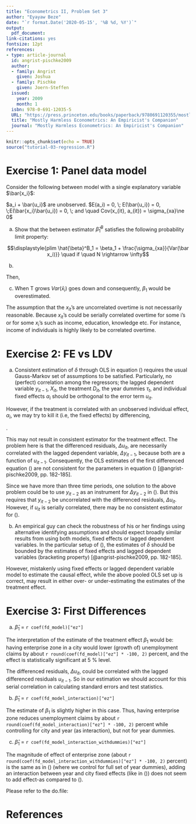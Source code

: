 ```yaml
---
title: "Econometrics II, Problem Set 3"
author: "Eyayaw Beze"
date: "`r format.Date('2020-05-15', '%B %d, %Y')`"
output: 
  pdf_document: 
link-citations: yes
fontsize: 12pt
references:
- type: article-journal
  id: angrist-pischke2009
  author:
  - family: Angrist
    given: Joshua
  - family: Pischke
    given: Joern-Steffen
  issued:
    year: 2009
    month: 1
  isbn: 978-0-691-12035-5
  URL: "https://press.princeton.edu/books/paperback/9780691120355/mostly-harmless-econometrics"
  title: "Mostly Harmless Econometrics: An Empiricist's Companion"
  journal: "Mostly Harmless Econometrics: An Empiricist's Companion"
---
```


```r
knitr::opts_chunk$set(echo = TRUE)
source("tutorial-03-regression.R")
```

# Exercise 1: Panel data model

Consider the following between model with a single explanatory variable $\bar{x_i}$:

\begin{equation}
\bar{y_i} = \beta_0 + \beta_1\bar{x_i} + a_i + \bar{u_i}
\end{equation}

$a_i + \bar{u_i}$ are unobserved. $E(a_i) = 0, \; E(\bar{u_i}) = 0, \;E(\bar{x_i}\bar{u_i}) = 0, \; and \quad Cov(x_{it}, a_{it}) = \sigma_{xa}\ne 0$

(a) Show that the between estimator $\hat{\beta}^B_1$ satisfies the following probability limit property: 


$$\displaystyle{plim \hat{\beta}^B_1 = \beta_1 + \frac{\sigma_{xa}}{Var(\bar x_i)}} \quad if \quad N \rightarrow \infty$$
 
\begin{gather*}
\begin{aligned}
\underset{n\rightarrow \infty}{p\lim \mathsf{\hat\beta}^{B}_1 } & = \frac{Cov(\bar y_i,\bar x_i)}{Var(\bar x_i)}  = \frac{Cov(\beta_0 + \beta_1\bar{x_i} + a_i + \bar{u_i},\bar x_i)}{Var(\bar x_i)}\\
& = \frac{\overbrace{Cov(\beta_0, \bar x_i)}^{ =\; 0} + Cov(\beta_1 \bar x_i,\bar x_i) + Cov(a_i, \bar x_i) + \overbrace{Cov(\bar u_i, \bar x_i)}^{= \;0 \;by \;orthogonality}}{Var(x)} \\
& = \frac{Cov(\beta_1 \bar x_i,\bar x_i) + \sigma_{xa} }{Var(x)}\\
& = \frac{\beta_1 E(\bar x_i^2) - \bigl[\beta_1E(\bar x_i)\bigr]E(\bar x_i) + \sigma_{xa}}{Var(\bar x_i)}\\
& = \frac{\beta_1 \overbrace{\left[E(\bar x_i^2) - [E(\bar x_i)]^2\right]}^{=\;Var(\bar x_i)} +\sigma_{xa}}{Var(\bar x_i)}\\
& = \beta_1 + \frac{\sigma_{xa}}{Var(\bar x_i)}
\end{aligned}
\end{gather*}

(b) 
\begin{gather*}
\begin{aligned}
Var(\bar x_i)  & = Var\left(\frac{1}{T} \sum_{t=1}^{T} x_{it}\right)\\
 & = \frac{1}{T^2}Var\left( \sum_{t=1}^{T} x_{it}\right)\\
 & = \frac{1}{T^2} \left( \sum_{t=1}^{T} Var(x_{it})\right)\\
 & = \frac{1}{T^2} T\;Var(x_{it})\\
 & = \frac{\sigma_x^2}{T}
\end{aligned}
\end{gather*}

Then, 
\begin{gather*}
\begin{aligned}
\underset{n\rightarrow \infty}{p\lim \mathsf{\hat\beta}^{B}_1 } & = \beta_1 + \frac{\sigma_{xa}}{Var(\bar x_i)}\\
 & = \beta_1 +\frac{\sigma_{xa}}{\frac{\sigma_x^2}{T}}\\
 & = \beta_1 +T \frac{\sigma_{xa}}{\sigma_x^2}
\end{aligned}
\end{gather*}
 
 (c) When T grows $Var(\bar x_i)$ goes down and consequently, $\beta_1$ would be overestimated.  

The assumption that the $x_{it}$'s are uncorrelated overtime is not necessarily reasonable. Because $x_{it}$'s could be serially correlated overtime for some i's or for some $x_i$'s such as income, education, knowledge etc. For instance, income of individuals is highly likely to be correlated overtime. 
 
# Exercise 2: **FE** vs **LDV**

\begin{equation}
 y_{it} = \beta_1y_{i{t-1}} + \beta_2X_{it} + \delta D_{it} + \alpha_{it} + \tau_t + u_{it}  \quad for \quad t = 1, 2,3,4,5\\
 \label{fe-ldv}
 \end{equation}
 
(a) Consistent estimation of $\delta$ through OLS in equation (\ref{fe-ldv}) requires the usual Gauss-Markov set of assumptions to be satisfied.
Particularly, no (perfect) correlation among the regressors; the lagged dependent variable $y_{i{t-1}}$, $X_{it}$, the treatment $D_{it}$, the year dummies $\tau_t$, and individual fixed effects $\alpha_{i}$ should be orthogonal to the error term $u_{it}$.

However, if the treatment is correlated with an unobserved individual effect, $\alpha_i$, we may try to kill it (i.e, the fixed effects) by differencing,

\begin{equation}
 \Delta y_{it} = \beta_1\Delta y_{i{t-1}} + \beta_2\Delta X_{it} + \delta \Delta  D_{it}  + \Delta \tau_t + \Delta u_{it}  \quad for \quad t = 2,3,4, 5\\
\label{fd-ldv}
 \end{equation}. 
 
This may not result in consistent estimator for the treatment effect. The problem here is that the differenced residuals, $\Delta u_{it}$, are necessarily correlated with the lagged dependent variable, $\Delta y_{i{t-1}}$, because both are a function of $u_{i{t-1}}$. Consequently, the OLS estimates of the first differenced equation (\ref{fd-ldv}) are not consistent for the parameters in equation (\ref{fe-ldv}) [@angrist-pischke2009, pp. 182-185].

Since we have more than three time periods, one solution to the above problem could be to use $y_{i{t-2}}$ as an instrument for $\Delta y_{i{t-2}}$ in (\ref{fd-ldv}). But this requires that $y_{i{t-2}}$ be uncorrelated with the differenced residuals, $\Delta u_{it}$. However, if $u_{it}$ is serially correlated, there may be no consistent estimator for (\ref{fd-ldv}).

(b) An empirical guy can check the robustness of his or her findings using alternative identifying assumptions and should expect broadly similar results from using both models, fixed effects or lagged dependent variables. In the particular setup of (\ref{fe-ldv}), the estimates of $\delta$ should be bounded by the estimates of fixed effects and lagged dependent variables (bracketing property) [@angrist-pischke2009, pp. 182-185].

However, mistakenly using fixed effects or lagged dependent variable model to estimate the causal effect, while the above pooled OLS set up is correct, may result in either over- or under-estimating the estimates of the treatment effect.
 
# Exercise 3: First Differences

\begin{equation}
log(uclms_{it}) = \beta_1 ez_{it} + \alpha_i + \tau_t + u_{it}
\label{model:1}
\end{equation}

(a) $\hat\beta_1$ = `r coef(fd_model)["ez"]`

The interpretation of the estimate of the treatment effect $\beta_1$ would be: having enterprise zone in a city would lower (growth of) unemployment claims by about `r round(coef(fd_model)["ez"] * -100, 2)` percent, and the effect is statistically significant at 5 % level. 

The differenced residuals, $\Delta u_{it}$, could be correlated with the lagged differenced residuals $u_{i{t-1}}$. So in our estimation we should account for this serial correlation in calculating standard errors and test statistics.

\begin{equation}
log(uclms_{it}) = \beta_1 ez_{it} + \alpha_i + \alpha_i * year_t + u_{it}
\label{model:2}
\end{equation}

(b) $\hat\beta_1$ = `r coef(fd_model_interaction)["ez"]`

The estimate of $\beta_1$ is slightly higher in this case. Thus, having enterprise zone reduces unemployment claims by about `r round(coef(fd_model_interaction)["ez"] * -100, 2)` percent while controlling for city and year (as interaction), but not for year dummies. 

\begin{equation}
log(uclms_{it}) = \beta_1 ez_{it} + \alpha_i + \alpha_i*year_t + \tau_t + u_{it}
\label{model:3}
\end{equation}

(c) $\hat\beta_1$ = `r coef(fd_model_interaction_withdummies)["ez"]`

The magnitude of effect of enterprise zone (about `r round(coef(fd_model_interaction_withdummies)["ez"] * -100, 2)` percent) is the same as in (\ref{model:1}) (where we control for full set of year dummies), adding an interaction between year and city fixed effects (like in (\ref{model:2})) does not seem to add effect-as compared to (\ref{model:1}). 

Please refer to the do.file: **\textcolor{blue}{do\_problem\_set\_3.do}**

# References
 
